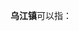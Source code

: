 '''乌江镇'''可以指：
{{PRC admin/disambig|32/01/11/106/000|34/05/23/107/000|36/08/22/113/000|52/03/21/105/000|62/07/02/104/000}}
{{disambig|cat=三字中国镇名消歧义}}